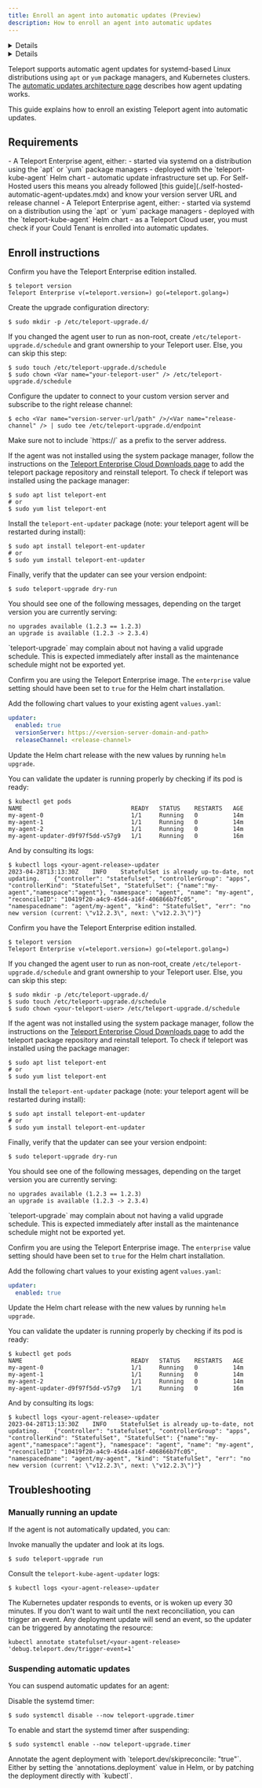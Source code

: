 ```yaml
---
title: Enroll an agent into automatic updates (Preview)
description: How to enroll an agent into automatic updates
---
```


<Details
  title="Version warning"
  opened={true}
  scope={["enterprise"]}
  scopeOnly={true}
  min="13.0"
>
  Automatic agent update is available starting from Teleport `13.0`.
</Details>
<Details
  title="Version warning"
  opened={true}
  scope={["cloud"]}
  scopeOnly={true}
  min="13.0"
>
  Automatic agent update is available starting from Teleport `13.0`.
</Details>

Teleport supports automatic agent updates for
systemd-based Linux distributions using `apt` or `yum` package managers,
and Kubernetes clusters. The [automatic updates architecture 
page](../../architecture/agent-update-management.mdx) describes how agent
updating works.

This guide explains how to enroll an existing Teleport agent into automatic
updates.

## Requirements

<Tabs>
<TabItem label="Self-hosted" scope="enterprise">
- A Teleport Enterprise agent, either:
  - started via systemd on a distribution using the `apt` or `yum` package managers
  - deployed with the `teleport-kube-agent` Helm chart
- automatic update infrastructure set up. For Self-Hosted users this means you
  already followed [this guide](./self-hosted-automatic-agent-updates.mdx) and
  know your version server URL and release channel
</TabItem>
<TabItem label="Teleport Cloud" scope="cloud">
- A Teleport Enterprise agent, either:
  - started via systemd on a distribution using the `apt` or `yum` package managers
  - deployed with the `teleport-kube-agent` Helm chart
- as a Teleport Cloud user, you must check if your Could Tenant is enrolled
  into automatic updates.
</TabItem>
</Tabs>

## Enroll instructions

<Tabs dropdownView dropdownCaption="Cluster Type">
<TabItem label="Self-hosted" scope="enterprise">
<Tabs>
<TabItem label="systemd" scope="enterprise">

Confirm you have the Teleport Enterprise edition installed.

```code
$ teleport version
Teleport Enterprise v(=teleport.version=) go(=teleport.golang=)
```

Create the upgrade configuration directory:

```code
$ sudo mkdir -p /etc/teleport-upgrade.d/
```

If you changed the agent user to run as non-root, create
`/etc/teleport-upgrade.d/schedule` and grant ownership to your Teleport user.
Else, you can skip this step:

```code
$ sudo touch /etc/teleport-upgrade.d/schedule
$ sudo chown <Var name="your-teleport-user" /> /etc/teleport-upgrade.d/schedule
```

Configure the updater to connect to your custom version server and subscribe
to the right release channel:

```code
$ echo <Var name="version-server-url/path" />/<Var name="release-channel" /> | sudo tee /etc/teleport-upgrade.d/endpoint
```

<Admonition type="tip" title="Note">
Make sure not to include `https://` as a prefix to the server address.
</Admonition>

If the agent was not installed using the system package manager, follow the instructions on the
[Teleport Enterprise Cloud Downloads page](../../choose-an-edition/teleport-cloud/downloads.mdx)
to add the teleport package repository and reinstall teleport. To check if teleport
was installed using the package manager:
```code
$ sudo apt list teleport-ent
# or
$ sudo yum list teleport-ent
```

Install the `teleport-ent-updater` package (note: your teleport agent will be restarted during install):

```code
$ sudo apt install teleport-ent-updater
# or
$ sudo yum install teleport-ent-updater
```

Finally, verify that the updater can see your version endpoint:

```code
$ sudo teleport-upgrade dry-run
```

You should see one of the following messages, depending on the target version
you are currently serving:

```text
no upgrades available (1.2.3 == 1.2.3)
an upgrade is available (1.2.3 -> 2.3.4)
```

<Admonition type="note">
`teleport-upgrade` may complain about not having a valid upgrade schedule.
This is expected immediately after install as the maintenance schedule might
not be exported yet.
</Admonition>

</TabItem>
<TabItem label="teleport-kube-agent chart" scope="enterprise">

Confirm you are using the Teleport Enterprise image. The `enterprise` value setting
should have been set to `true` for the Helm chart installation.

Add the following chart values to your existing agent `values.yaml`:

```yaml
updater:
  enabled: true
  versionServer: https://<version-server-domain-and-path>
  releaseChannel: <release-channel>
```

Update the Helm chart release with the new values by running `helm upgrade`.

You can validate the updater is running properly by checking if its pod is ready:

```code
$ kubectl get pods
NAME                               READY   STATUS    RESTARTS   AGE
my-agent-0                         1/1     Running   0          14m
my-agent-1                         1/1     Running   0          14m
my-agent-2                         1/1     Running   0          14m
my-agent-updater-d9f97f5dd-v57g9   1/1     Running   0          16m
```

And by consulting its logs:

```code
$ kubectl logs <your-agent-release>-updater
2023-04-28T13:13:30Z	INFO	StatefulSet is already up-to-date, not updating.	{"controller": "statefulset", "controllerGroup": "apps", "controllerKind": "StatefulSet", "StatefulSet": {"name":"my-agent","namespace":"agent"}, "namespace": "agent", "name": "my-agent", "reconcileID": "10419f20-a4c9-45d4-a16f-406866b7fc05", "namespacedname": "agent/my-agent", "kind": "StatefulSet", "err": "no new version (current: \"v12.2.3\", next: \"v12.2.3\")"}
```

</TabItem>
</Tabs>
</TabItem>

<TabItem label="Teleport Cloud" scope="cloud">
<Tabs>
<TabItem label="systemd" scope="cloud">

Confirm you have the Teleport Enterprise edition installed.

```code
$ teleport version
Teleport Enterprise v(=teleport.version=) go(=teleport.golang=)
```

If you changed the agent user to run as non-root, create
`/etc/teleport-upgrade.d/schedule` and grant ownership to your Teleport user.
Else, you can skip this step:

```code
$ sudo mkdir -p /etc/teleport-upgrade.d/
$ sudo touch /etc/teleport-upgrade.d/schedule
$ sudo chown <your-teleport-user> /etc/teleport-upgrade.d/schedule
```

If the agent was not installed using the system package manager, follow the instructions on the
[Teleport Enterprise Cloud Downloads page](../../choose-an-edition/teleport-cloud/downloads.mdx)
to add the teleport package repository and reinstall teleport. To check if teleport
was installed using the package manager:
```code
$ sudo apt list teleport-ent
# or
$ sudo yum list teleport-ent
```

Install the `teleport-ent-updater` package (note: your teleport agent will be restarted during install):

```code
$ sudo apt install teleport-ent-updater
# or
$ sudo yum install teleport-ent-updater
```

Finally, verify that the updater can see your version endpoint:

```code
$ sudo teleport-upgrade dry-run
```

You should see one of the following messages, depending on the target version
you are currently serving:

```text
no upgrades available (1.2.3 == 1.2.3)
an upgrade is available (1.2.3 -> 2.3.4)
```

<Admonition type="note">
`teleport-upgrade` may complain about not having a valid upgrade schedule.
This is expected immediately after install as the maintenance schedule might
not be exported yet.
</Admonition>

</TabItem>
<TabItem label="teleport-kube-agent chart" scope="cloud">

Confirm you are using the Teleport Enterprise image. The `enterprise` value setting
should have been set to `true` for the Helm chart installation.

Add the following chart values to your existing agent `values.yaml`:

```yaml
updater:
  enabled: true
```

Update the Helm chart release with the new values by running `helm upgrade`.

You can validate the updater is running properly by checking if its pod is ready:

```code
$ kubectl get pods
NAME                               READY   STATUS    RESTARTS   AGE
my-agent-0                         1/1     Running   0          14m
my-agent-1                         1/1     Running   0          14m
my-agent-2                         1/1     Running   0          14m
my-agent-updater-d9f97f5dd-v57g9   1/1     Running   0          16m
```

And by consulting its logs:

```code
$ kubectl logs <your-agent-release>-updater
2023-04-28T13:13:30Z	INFO	StatefulSet is already up-to-date, not updating.	{"controller": "statefulset", "controllerGroup": "apps", "controllerKind": "StatefulSet", "StatefulSet": {"name":"my-agent","namespace":"agent"}, "namespace": "agent", "name": "my-agent", "reconcileID": "10419f20-a4c9-45d4-a16f-406866b7fc05", "namespacedname": "agent/my-agent", "kind": "StatefulSet", "err": "no new version (current: \"v12.2.3\", next: \"v12.2.3\")"}
```

</TabItem>
</Tabs>
</TabItem>
</Tabs>

## Troubleshooting
  
### Manually running an update

If the agent is not automatically updated, you can:

<Tabs>
<TabItem label="systemd">

Invoke manually the updater and look at its logs.

```code
$ sudo teleport-upgrade run
```

</TabItem>
<TabItem label="teleport-kube-agent chart">

Consult the `teleport-kube-agent-updater` logs:

```code
$ kubectl logs <your-agent-release>-updater
```

<Admonition type="note">
The Kubernetes updater responds to events, or is woken up every 30 minutes.
If you don't want to wait until the next reconciliation, you can trigger an
event. Any deployment update will send an event, so the updater can be
triggered by annotating the resource:

```code
kubectl annotate statefulset/<your-agent-release> 'debug.teleport.dev/trigger-event=1'
```
</Admonition>
</TabItem>
</Tabs>

### Suspending automatic updates

You can suspend automatic updates for an agent:

<Tabs>
<TabItem label="systemd">

Disable the systemd timer:

```code
$ sudo systemctl disable --now teleport-upgrade.timer
```
  
To enable and start the systemd timer after suspending:

```code
$ sudo systemctl enable --now teleport-upgrade.timer
```
</TabItem>
<TabItem label="teleport-kube-agent chart">
Annotate the agent deployment with `teleport.dev/skipreconcile: "true"`.
Either by setting the `annotations.deployment` value in Helm, or by patching
the deployment directly with `kubectl`.
</TabItem>
</Tabs>
 
